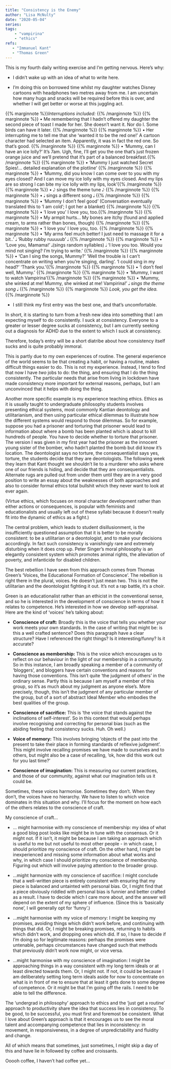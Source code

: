 ```yaml
---
title: "Consistency is the Enemy"
author: "Lisa McNulty"
date: "2020-05-04"
series:
tags: 
    - "vampirina"
    - "ethics"
refs:
   - "Immanuel Kant"
   - "Thomas Green"
---
```



This is my fourth daily writing exercise and I’m getting nervous. Here’s why:

* I didn’t wake up with an idea of what to write here.

* I’m doing this on borrowed time whilst my daughter watches Disney cartoons with headphones two metres away from me. I am uncertain how many hugs and snacks will be required before this is over, and whether I will get better or worse at this juggling act.

{{% marginnote %}}*Interruptions included:* {{% /marginnote %}}
{{% marginnote %}} &#8226; Me remembering that I hadn’t offered my daughter the second piece of toast I made for her. She doesn’t want it. Nor do I. Some birds can have it later. {{% /marginnote %}}
{{% marginnote %}} &#8226; Her interrupting me to tell me that she ‘wanted it to be the red one!’ A cartoon character had selected an item. Apparently, it was in fact the red one. So that’s good.  {{% /marginnote %}} 
{{% marginnote %}} 	&#8226; ‘Mummy, can I have an ice lolly?’ It’s 7am. Ugh, fine, I’ll get you the one that’s just frozen orange juice and we’ll pretend that it’s part of a balanced breakfast.{{% /marginnote %}}
{{% marginnote %}} 	&#8226; ‘Mummy I just watched Secret Spies!... detailed explanation of the plotline’ {{% /marginnote %}}
{{% marginnote %}} 	&#8226; ‘Mummy, did you know I can come over to you with my eyes closed? And I can move my ice lolly with my eyes closed. And my lips are so strong I can bite my ice lolly with my lips, look’{{% /marginnote %}}
{{% marginnote %}} 	&#8226; &#119136; sings the theme tune 	&#119136; {{% /marginnote %}}
{{% marginnote %}}  &#8226; &#119135; sings a different song &#119135; {{% /marginnote %}}
{{% marginnote %}} 	&#8226; ‘Mummy I don’t feel good’ (Conversation eventually translated this to ‘I am cold’; I got her a blanket) {{% /marginnote %}}
{{% marginnote %}}	&#8226; ‘I love you’ I love you, too.{{% /marginnote %}}
{{% marginnote %}}	&#8226; My armpit hurts... My bones are itchy (found and applied cream, to arms rather than bones, though) {{% /marginnote %}}
{{% marginnote %}} 	&#8226; ‘I love you’ I love you, too. {{% /marginnote %}}
{{% marginnote %}} 	&#8226; ‘My arms feel much better! I just need to massage it for a bit..’ &#119135; ‘Rubby rubby ruuuuub’ &#119135; {{% /marginnote %}}
{{% marginnote %}} 	&#8226; ‘Love you, Mamama!’ &#119135;(sings random syllables) &#119135; ‘I love you too. Would you mind not singing? I’m trying to write.’ {{% /marginnote %}}
{{% marginnote %}} 	&#8226; ‘Can I sing the songs, Mummy?’ ‘Well the trouble is I can’t concentrate on writing when you’re singing, darling’. ‘I could sing in my head?’ ‘Thank you.’{{% /marginnote %}} 
{{% marginnote %}} 	&#8226; ‘I don’t feel well, Mummy.’ {{% /marginnote %}}
{{% marginnote %}} 	&#8226; ‘Mummy, I want to watch Vampirina’{{% /marginnote %}}
{{% marginnote %}} 	&#8226; 'Mummy, she winked at me! Mummy, she winked at me! Vampirina!' &#119135; *sings the theme song* &#119135; {{% /marginnote %}}
{{% marginnote %}} 	*Look, you get the idea.*  {{% /marginnote %}}

* I still think my first entry was the best one, and that’s uncomfortable.

In short, it is starting to turn from a fresh new idea into something that I am expecting myself to do consistently. I suck at consistency. Everyone to a greater or lesser degree sucks at consistency, but I am currently seeking out a diagnosis for ADHD due to the extent to which I suck at consistency.

Therefore, today’s entry will be a short diatribe about how consistency itself sucks and is quite probably immoral.

This is partly due to my own experiences of routine. The general experience of the world seems to be that creating a habit, or having a routine, makes difficult things easier to do. This is not my experience. Instead, I tend to find that now I have *two* jobs to do: the thing, and ensuring that I do the thing consistently. The particular needs that arise from living in lockdown have made consistency more important for external reasons, perhaps, but I am unconvinced that it helps with doing the thing. 

Another more specific example is my experience teaching ethics. Ethics as it is usually taught to undergraduate philosophy students involves presenting ethical systems, most commonly Kantian deontology and utilitarianism, and then using particular ethical dilemmas to illustrate how the different systems would respond to those dilemmas. So for example, suppose you had a prisoner and torturing that prisoner would lead to information about where a bomb has been planted which is about to kill hundreds of people.  You have to decide whether to torture that prisoner. The version I was given in my first year had the prisoner as the innocent young sister of the bomber, who hadn’t planted the bomb but did know it’s location. The deontologist says no torture, the consequentialist says yes, torture, the students decide that they are deontologists. The following week they learn that Kant thought we shouldn’t lie to a murderer who asks where one of our friends is hiding, and decide that they are consequentialists. Alternate rugs are pulled out from under them until they are in a very good position to write an essay about the weaknesses of both approaches and also to consider formal ethics total bullshit which they never want to look at ever again. 

(Virtue ethics, which focuses on moral character development rather than either actions or consequences, is popular with feminists and educationalists and usually left out of these syllabi because it doesn’t really fit into the dynamic of ethics as a fight.) 

The central problem, which leads to student disillusionment, is the insufficiently questioned assumption that it is better to be morally consistent: to be a utilitarian or a deontologist, and to make your decisions accordingly. In fact such consistency is vanishingly rare and extremely disturbing when it does crop up. Peter Singer’s moral philosophy is an elegantly consistent system which promotes animal rights, the alleviation of poverty, and infanticide for disabled children. 

The best rebellion I have seen from this approach comes from Thomas Green’s ‘Voices, the Educational Formation of Conscience’. The rebellion is right there in the plural, voices. He doesn’t just mean two. This is not the utilitarian and the deontologist fighting it out. It’s not a rap battle, it’s a choir. 

Green is an educationalist rather than an ethicist in the conventional sense, and so he is interested in the development of conscience in terms of how it relates to competence. He’s interested in how we develop self-appraisal. Here are the kind of ‘voices’ he’s talking about: 

-    **Conscience of craft:** Broadly this is the voice that tells you whether your work meets your own standards. In the case of writing that might be: is this a well crafted sentence? Does this paragraph have a clear structure? Have I referenced the right things? Is it interesting/funny? Is it accurate?

-    **Conscience as membership:** This is the voice which encourages us to reflect on our behaviour in the light of our membership in a community. So in this instance, I am broadly speaking a member of a community of ‘bloggers’, and bloggers have certain conventions and reasons for having those conventions. This isn’t quite ‘the judgment of others’ in the ordinary sense. Partly this is because I am myself a member of this group, so it’s as much about my judgment as anyone else’s. More precisely, though, this isn’t the judgment of any particular member of the group, but of a sort of abstract Ideal Member who embodies the best qualities of the group.

-    **Conscience of sacrifice:** This is ‘the voice that stands against the inclinations of self-interest’. So in this context that would perhaps involve recognising and correcting for personal bias (such as the abiding feeling that consistency sucks. Huh. Oh well.) 

-    **Voice of memory:** This involves bringing ‘objects of the past into the present to take their place in forming standards of reflexive judgment’. This might involve recalling promises we have made to ourselves and to others, but might also be a case of recalling, ‘ok, how did this work out for you last time?’ 

-    **Conscience of imagination:** This is measuring our current practices, and those of our community, against what our imagination tells us it could be.


Sometimes, these voices harmonise. Sometimes they don’t. When they don’t, the voices have no hierarchy. We have to listen to which voice dominates in this situation and why. I’ll focus for the moment on how each of the others relates to the conscience of craft. 

My conscience of craft...

* ... might harmonise with my conscience of membership: my idea of what a good blog post looks like might be in tune with the consensus. Or it might not. If it isn’t, it might be because I am taking an approach which is useful to me but not useful to most other people - in which case, I should prioritize my conscience of craft. On the other hand, I might be inexperienced and missing some information about what works and why, in which case I should prioritize my conscience of membership. Figuring out which will involve paying attention to the broader group.

* ...might harmonize with my conscience of sacrifice: I might conclude that a well-written piece is entirely consistent with ensuring that my piece is balanced and untainted with personal bias. Or, I might find that a piece obviously riddled with personal bias is funnier and better crafted as a result. I have to decide which I care more about, and the answer will depend on the extent of my sphere of influence. (Since this is ‘basically none’, I will generally opt for ‘funny’.) 

* ...might harmonise with my voice of memory: I might be keeping my promises, avoiding things which didn’t work before, and continuing with things that did. Or, I might be breaking promises, returning to habits which didn’t work, and dropping ones which did. If so, I have to decide if I’m doing so for legitimate reasons: perhaps the promises were untenable, perhaps circumstances have changed such that methods that previously didn’t work now might, or vice versa.

* ...might harmonise with my conscience of imagination: I might be approaching things in a way consistent with my long term ideals or at least directed towards them. Or, I might not. If not, it could be because I am deliberately setting long term ideals aside for now to concentrate on what is in front of me to ensure that at least it gets done to some degree of competence. Or it might be that I’m going off the rails. I need to be able to tell the difference.


The ‘undergrad in philosophy’ approach to ethics and the ‘just get a routine’ approach to productivity share the idea that success lies in consistency. To be good, to be successful, you must first and foremost be consistent. What I love about Green’s approach is that it encourages us to see the moral talent and accompanying competence that lies in inconsistency: in movement, in responsiveness, in a degree of unpredictability and fluidity and change. 

All of which means that sometimes, just sometimes, I might skip a day of this and have lie in followed by coffee and croissants. 

Ooooh coffee, I haven’t had coffee yet...
 




